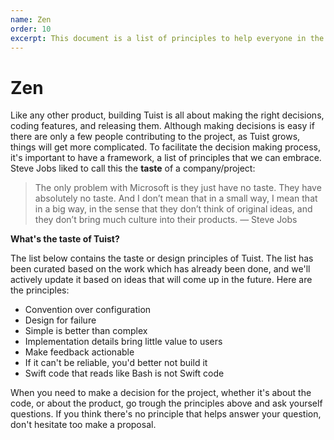 ```yaml
---
name: Zen
order: 10
excerpt: This document is a list of principles to help everyone in the project make decisions that are aligned with the project's philosophy.
---
```


# Zen

Like any other product, building Tuist is all about making the right decisions, coding features, and releasing them. Although making decisions is easy if there are only a few people contributing to the project, as Tuist grows, things will get more complicated. To facilitate the decision making process, it's important to have a framework, a list of principles that we can embrace. Steve Jobs liked to call this the **taste** of a company/project:

> The only problem with Microsoft is they just have no taste. They have absolutely no taste. And I don’t mean that in a small way, I mean that in a big way, in the sense that they don’t think of original ideas, and they don’t bring much culture into their products. — Steve Jobs

**What's the taste of Tuist?**

The list below contains the taste or design principles of Tuist. The list has been curated based on the work which has already been done, and we'll actively update it based on ideas that will come up in the future. Here are the principles:

- Convention over configuration
- Design for failure
- Simple is better than complex
- Implementation details bring little value to users
- Make feedback actionable
- If it can't be reliable, you'd better not build it
- Swift code that reads like Bash is not Swift code

When you need to make a decision for the project, whether it's about the code, or about the product, go trough the principles above and ask yourself questions. If you think there's no principle that helps answer your question, don't hesitate too make a proposal.
